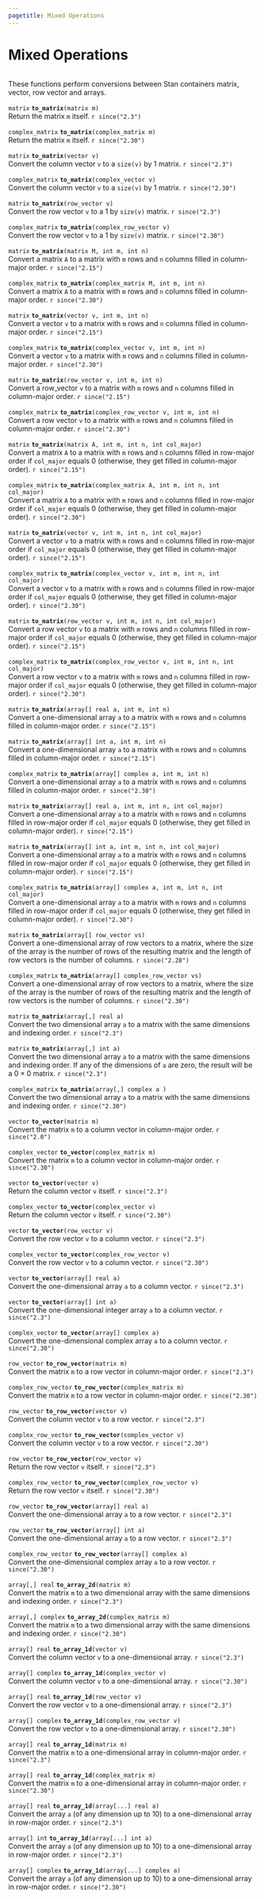 ```yaml
---
pagetitle: Mixed Operations
---
```


# Mixed Operations {#mixed-operations}
```r
```


These functions perform conversions between Stan containers matrix,
vector, row vector and arrays.

<!-- matrix; to_matrix; (matrix m); -->
\index{{\tt \bfseries to\_matrix }!{\tt (matrix m): matrix}|hyperpage}

`matrix` **`to_matrix`**`(matrix m)`<br>\newline
Return the matrix `m` itself.
`r since("2.3")`

<!-- complex_matrix; to_matrix; (complex_matrix m); -->
\index{{\tt \bfseries to\_matrix }!{\tt (complex\_matrix m): complex\_matrix}|hyperpage}

`complex_matrix` **`to_matrix`**`(complex_matrix m)`<br>\newline
Return the matrix `m` itself.
`r since("2.30")`

<!-- matrix; to_matrix; (vector v); -->
\index{{\tt \bfseries to\_matrix }!{\tt (vector v): matrix}|hyperpage}

`matrix` **`to_matrix`**`(vector v)`<br>\newline
Convert the column vector `v` to a `size(v)` by 1 matrix.
`r since("2.3")`

<!-- complex_matrix; to_matrix; (complex_vector v); -->
\index{{\tt \bfseries to\_matrix }!{\tt (complex\_vector v): complex\_matrix}|hyperpage}

`complex_matrix` **`to_matrix`**`(complex_vector v)`<br>\newline
Convert the column vector `v` to a `size(v)` by 1 matrix.
`r since("2.30")`

<!-- matrix; to_matrix; (row_vector v); -->
\index{{\tt \bfseries to\_matrix }!{\tt (row\_vector v): matrix}|hyperpage}

`matrix` **`to_matrix`**`(row_vector v)`<br>\newline
Convert the row vector `v` to a 1 by `size(v)` matrix.
`r since("2.3")`

<!-- complex_matrix; to_matrix; (complex_row_vector v); -->
\index{{\tt \bfseries to\_matrix }!{\tt (complex\_row\_vector v): complex\_matrix}|hyperpage}

`complex_matrix` **`to_matrix`**`(complex_row_vector v)`<br>\newline
Convert the row vector `v` to a 1 by `size(v)` matrix.
`r since("2.30")`

<!-- matrix; to_matrix; (matrix M, int m, int n); -->
\index{{\tt \bfseries to\_matrix }!{\tt (matrix M, int m, int n): matrix}|hyperpage}

`matrix` **`to_matrix`**`(matrix M, int m, int n)`<br>\newline
Convert a matrix `A` to a matrix with `m` rows and `n` columns filled in
column-major order.
`r since("2.15")`

<!-- complex_matrix; to_matrix; (complex_matrix M, int m, int n); -->
\index{{\tt \bfseries to\_matrix }!{\tt (complex\_matrix M, int m, int n): complex\_matrix}|hyperpage}

`complex_matrix` **`to_matrix`**`(complex_matrix M, int m, int n)`<br>\newline
Convert a matrix `A` to a matrix with `m` rows and `n` columns filled in
column-major order.
`r since("2.30")`

<!-- matrix; to_matrix; (vector v, int m, int n); -->
\index{{\tt \bfseries to\_matrix }!{\tt (vector v, int m, int n): matrix}|hyperpage}

`matrix` **`to_matrix`**`(vector v, int m, int n)`<br>\newline
Convert a vector `v` to a matrix with `m` rows and `n` columns filled in
column-major order.
`r since("2.15")`

<!-- complex_matrix; to_matrix; (complex_vector v, int m, int n); -->
\index{{\tt \bfseries to\_matrix }!{\tt (complex\_vector v, int m, int n): complex\_matrix}|hyperpage}

`complex_matrix` **`to_matrix`**`(complex_vector v, int m, int n)`<br>\newline
Convert a vector `v` to a matrix with `m` rows and `n` columns filled in
column-major order.
`r since("2.30")`

<!-- matrix; to_matrix; (row_vector v, int m, int n); -->
\index{{\tt \bfseries to\_matrix }!{\tt (row\_vector v, int m, int n): matrix}|hyperpage}

`matrix` **`to_matrix`**`(row_vector v, int m, int n)`<br>\newline
Convert a row_vector `v` to a matrix with `m` rows and `n` columns filled in
column-major order.
`r since("2.15")`

<!-- complex_matrix; to_matrix; (complex_row_vector v, int m, int n); -->
\index{{\tt \bfseries to\_matrix }!{\tt (complex\_row\_vector v, int m, int n): complex\_matrix}|hyperpage}

`complex_matrix` **`to_matrix`**`(complex_row_vector v, int m, int n)`<br>\newline
Convert a row vector `v` to a matrix with `m` rows and `n` columns filled in
column-major order.
`r since("2.30")`

<!-- matrix; to_matrix; (matrix A, int m, int n, int col_major); -->
\index{{\tt \bfseries to\_matrix }!{\tt (matrix A, int m, int n, int col\_major): matrix}|hyperpage}

`matrix` **`to_matrix`**`(matrix A, int m, int n, int col_major)`<br>\newline
Convert a matrix `A` to a matrix with `m` rows and `n` columns filled in
row-major order if `col_major` equals 0 (otherwise, they get filled in
column-major order).
`r since("2.15")`

<!-- complex_matrix; to_matrix; (complex_matrix A, int m, int n, int col_major); -->
\index{{\tt \bfseries to\_matrix }!{\tt (complex\_matrix A, int m, int n, int col\_major): complex\_matrix}|hyperpage}

`complex_matrix` **`to_matrix`**`(complex_matrix A, int m, int n, int col_major)`<br>\newline
Convert a matrix `A` to a matrix with `m` rows and `n` columns filled in
row-major order if `col_major` equals 0 (otherwise, they get filled in
column-major order).
`r since("2.30")`

<!-- matrix; to_matrix; (vector v, int m, int n, int col_major); -->
\index{{\tt \bfseries to\_matrix }!{\tt (vector v, int m, int n, int col\_major): matrix}|hyperpage}

`matrix` **`to_matrix`**`(vector v, int m, int n, int col_major)`<br>\newline
Convert a vector `v` to a matrix with `m` rows and `n` columns filled in
row-major order if `col_major` equals 0 (otherwise, they get filled in
column-major order).
`r since("2.15")`

<!-- complex_matrix; to_matrix; (complex_vector v, int m, int n, int col_major); -->
\index{{\tt \bfseries to\_matrix }!{\tt (complex\_vector v, int m, int n, int col\_major): complex\_matrix}|hyperpage}

`complex_matrix` **`to_matrix`**`(complex_vector v, int m, int n, int col_major)`<br>\newline
Convert a vector `v` to a matrix with `m` rows and `n` columns filled in
row-major order if `col_major` equals 0 (otherwise, they get filled in
column-major order).
`r since("2.30")`

<!-- matrix; to_matrix; (row_vector v, int m, int n, int col_major); -->
\index{{\tt \bfseries to\_matrix }!{\tt (row\_vector v, int m, int n, int col\_major): matrix}|hyperpage}

`matrix` **`to_matrix`**`(row_vector v, int m, int n, int col_major)`<br>\newline
Convert a row vector `v` to a matrix with `m` rows and `n` columns filled in
row-major order if `col_major` equals 0 (otherwise, they get filled in
column-major order).
`r since("2.15")`

<!-- complex_matrix; to_matrix; (complex_row_vector v, int m, int n, int col_major); -->
\index{{\tt \bfseries to\_matrix }!{\tt (complex\_row\_vector v, int m, int n, int col\_major): complex\_matrix}|hyperpage}

`complex_matrix` **`to_matrix`**`(complex_row_vector v, int m, int n, int col_major)`<br>\newline
Convert a row vector `v` to a matrix with `m` rows and `n` columns filled in
row-major order if `col_major` equals 0 (otherwise, they get filled in
column-major order).
`r since("2.30")`

<!-- matrix; to_matrix; (array[] real a, int m, int n); -->
\index{{\tt \bfseries to\_matrix }!{\tt (array[] real a, int m, int n): matrix}|hyperpage}

`matrix` **`to_matrix`**`(array[] real a, int m, int n)`<br>\newline
Convert a one-dimensional array `a` to a matrix with `m` rows and `n`
columns filled in column-major order.
`r since("2.15")`

<!-- matrix; to_matrix; (array[] int a, int m, int n); -->
\index{{\tt \bfseries to\_matrix }!{\tt (array[] int a, int m, int n): matrix}|hyperpage}

`matrix` **`to_matrix`**`(array[] int a, int m, int n)`<br>\newline
Convert a one-dimensional array `a` to a matrix with `m` rows and `n`
columns filled in column-major order.
`r since("2.15")`

<!-- complex_matrix; to_matrix; (array[] complex a, int m, int n); -->
\index{{\tt \bfseries to\_matrix }!{\tt (array[] complex a, int m, int n): complex\_matrix}|hyperpage}

`complex_matrix` **`to_matrix`**`(array[] complex a, int m, int n)`<br>\newline
Convert a one-dimensional array `a` to a matrix with `m` rows and `n`
columns filled in column-major order.
`r since("2.30")`

<!-- matrix; to_matrix; (array[] real a, int m, int n, int col_major); -->
\index{{\tt \bfseries to\_matrix }!{\tt (array[] real a, int m, int n, int col\_major): matrix}|hyperpage}

`matrix` **`to_matrix`**`(array[] real a, int m, int n, int col_major)`<br>\newline
Convert a one-dimensional array `a` to a matrix with `m` rows and `n`
columns filled in row-major order if `col_major` equals 0 (otherwise,
they get filled in column-major order).
`r since("2.15")`

<!-- matrix; to_matrix; (array[] int a, int m, int n, int col_major); -->
\index{{\tt \bfseries to\_matrix }!{\tt (array[] int a, int m, int n, int col\_major): matrix}|hyperpage}

`matrix` **`to_matrix`**`(array[] int a, int m, int n, int col_major)`<br>\newline
Convert a one-dimensional array `a` to a matrix with `m` rows and `n`
columns filled in row-major order if `col_major` equals 0 (otherwise,
they get filled in column-major order).
`r since("2.15")`


<!-- complex_matrix; to_matrix; (array[] complex a, int m, int n, int col_major); -->
\index{{\tt \bfseries to\_matrix }!{\tt (array[] complex a, int m, int n, int col\_major): complex\_matrix}|hyperpage}

`complex_matrix` **`to_matrix`**`(array[] complex a, int m, int n, int col_major)`<br>\newline
Convert a one-dimensional array `a` to a matrix with `m` rows and `n`
columns filled in row-major order if `col_major` equals 0 (otherwise,
they get filled in column-major order).
`r since("2.30")`

<!-- matrix; to_matrix; (array[] row_vector vs); -->
\index{{\tt \bfseries to\_matrix }!{\tt (array[] row\_vector vs): matrix}|hyperpage}

`matrix` **`to_matrix`**`(array[] row_vector vs)`<br>\newline
Convert a one-dimensional array of row vectors to a matrix, where the size of
the array is the number of rows of the resulting matrix and the length of row
vectors is the number of columns.
`r since("2.28")`

<!-- complex_matrix; to_matrix; (array[] complex_row_vector vs); -->
\index{{\tt \bfseries to\_matrix }!{\tt (array[] complex\_row\_vector vs): complex\_matrix}|hyperpage}

`complex_matrix` **`to_matrix`**`(array[] complex_row_vector vs)`<br>\newline
Convert a one-dimensional array of row vectors to a matrix, where the size of
the array is the number of rows of the resulting matrix and the length of row
vectors is the number of columns.
`r since("2.30")`

<!-- matrix; to_matrix; (array[,] real a); -->
\index{{\tt \bfseries to\_matrix }!{\tt (array[,] real a): matrix}|hyperpage}

`matrix` **`to_matrix`**`(array[,] real a)`<br>\newline
Convert the two dimensional array `a` to a matrix with the same
dimensions and indexing order.
`r since("2.3")`

<!-- matrix; to_matrix; (array[,] int a); -->
\index{{\tt \bfseries to\_matrix }!{\tt (array[,] int a): matrix}|hyperpage}

`matrix` **`to_matrix`**`(array[,] int a)`<br>\newline
Convert the two dimensional array `a` to a matrix with the same
dimensions and indexing order. If any of the dimensions of `a` are zero,
the result will be a $0 \times 0$ matrix.
`r since("2.3")`

<!-- complex_matrix; to_matrix; (array[,] complex a ); -->
\index{{\tt \bfseries to\_matrix }!{\tt (array[,] complex a ): complex\_matrix}|hyperpage}

`complex_matrix` **`to_matrix`**`(array[,] complex a )`<br>\newline
Convert the two dimensional array `a` to a matrix with the same
dimensions and indexing order.
`r since("2.30")`

<!-- vector; to_vector; (matrix m); -->
\index{{\tt \bfseries to\_vector }!{\tt (matrix m): vector}|hyperpage}

`vector` **`to_vector`**`(matrix m)`<br>\newline
Convert the matrix `m` to a column vector in column-major order.
`r since("2.0")`

<!-- complex_vector; to_vector; (complex_matrix m); -->
\index{{\tt \bfseries to\_vector }!{\tt (complex\_matrix m): complex\_vector}|hyperpage}

`complex_vector` **`to_vector`**`(complex_matrix m)`<br>\newline
Convert the matrix `m` to a column vector in column-major order.
`r since("2.30")`


<!-- vector; to_vector; (vector v); -->
\index{{\tt \bfseries to\_vector }!{\tt (vector v): vector}|hyperpage}

`vector` **`to_vector`**`(vector v)`<br>\newline
Return the column vector `v` itself.
`r since("2.3")`


<!-- complex_vector; to_vector; (complex_vector v); -->
\index{{\tt \bfseries to\_vector }!{\tt (complex\_vector v): complex\_vector}|hyperpage}

`complex_vector` **`to_vector`**`(complex_vector v)`<br>\newline
Return the column vector `v` itself.
`r since("2.30")`


<!-- vector; to_vector; (row_vector v); -->
\index{{\tt \bfseries to\_vector }!{\tt (row\_vector v): vector}|hyperpage}

`vector` **`to_vector`**`(row_vector v)`<br>\newline
Convert the row vector `v` to a column vector.
`r since("2.3")`

<!-- complex_vector; to_vector; (complex_row_vector v); -->
\index{{\tt \bfseries to\_vector }!{\tt (complex\_row\_vector v): complex\_vector}|hyperpage}

`complex_vector` **`to_vector`**`(complex_row_vector v)`<br>\newline
Convert the row vector `v` to a column vector.
`r since("2.30")`

<!-- vector; to_vector; (array[] real a); -->
\index{{\tt \bfseries to\_vector }!{\tt (array[] real a): vector}|hyperpage}

`vector` **`to_vector`**`(array[] real a)`<br>\newline
Convert the one-dimensional array `a` to a column vector.
`r since("2.3")`

<!-- vector; to_vector; (array[] int a); -->
\index{{\tt \bfseries to\_vector }!{\tt (array[] int a): vector}|hyperpage}

`vector` **`to_vector`**`(array[] int a)`<br>\newline
Convert the one-dimensional integer array `a` to a column vector.
`r since("2.3")`

<!-- complex_vector; to_vector; (array[] complex a); -->
\index{{\tt \bfseries to\_vector }!{\tt (array[] complex a): complex\_vector}|hyperpage}

`complex_vector` **`to_vector`**`(array[] complex a)`<br>\newline
Convert the one-dimensional complex array `a` to a column vector.
`r since("2.30")`

<!-- row_vector; to_row_vector; (matrix m); -->
\index{{\tt \bfseries to\_row\_vector }!{\tt (matrix m): row\_vector}|hyperpage}

`row_vector` **`to_row_vector`**`(matrix m)`<br>\newline
Convert the matrix `m` to a row vector in column-major order.
`r since("2.3")`

<!-- complex_row_vector; to_row_vector; (complex_matrix m); -->
\index{{\tt \bfseries to\_row\_vector }!{\tt (complex\_matrix m): complex\_row\_vector}|hyperpage}

`complex_row_vector` **`to_row_vector`**`(complex_matrix m)`<br>\newline
Convert the matrix `m` to a row vector in column-major order.
`r since("2.30")`

<!-- row_vector; to_row_vector; (vector v); -->
\index{{\tt \bfseries to\_row\_vector }!{\tt (vector v): row\_vector}|hyperpage}

`row_vector` **`to_row_vector`**`(vector v)`<br>\newline
Convert the column vector `v` to a row vector.
`r since("2.3")`

<!-- complex_row_vector; to_row_vector; (complex_vector v); -->
\index{{\tt \bfseries to\_row\_vector }!{\tt (complex\_vector v): complex\_row\_vector}|hyperpage}

`complex_row_vector` **`to_row_vector`**`(complex_vector v)`<br>\newline
Convert the column vector `v` to a row vector.
`r since("2.30")`


<!-- row_vector; to_row_vector; (row_vector v); -->
\index{{\tt \bfseries to\_row\_vector }!{\tt (row\_vector v): row\_vector}|hyperpage}

`row_vector` **`to_row_vector`**`(row_vector v)`<br>\newline
Return the row vector `v` itself.
`r since("2.3")`

<!-- complex_row_vector; to_row_vector; (complex_row_vector v); -->
\index{{\tt \bfseries to\_row\_vector }!{\tt (complex\_row\_vector v): complex\_row\_vector}|hyperpage}

`complex_row_vector` **`to_row_vector`**`(complex_row_vector v)`<br>\newline
Return the row vector `v` itself.
`r since("2.30")`

<!-- row_vector; to_row_vector; (array[] real a); -->
\index{{\tt \bfseries to\_row\_vector }!{\tt (array[] real a): row\_vector}|hyperpage}

`row_vector` **`to_row_vector`**`(array[] real a)`<br>\newline
Convert the one-dimensional array `a` to a row vector.
`r since("2.3")`

<!-- row_vector; to_row_vector; (array[] int a); -->
\index{{\tt \bfseries to\_row\_vector }!{\tt (array[] int a): row\_vector}|hyperpage}

`row_vector` **`to_row_vector`**`(array[] int a)`<br>\newline
Convert the one-dimensional array `a` to a row vector.
`r since("2.3")`

<!-- complex_row_vector; to_row_vector; (array[] complex a); -->
\index{{\tt \bfseries to\_row\_vector }!{\tt (array[] complex a): complex\_row\_vector}|hyperpage}

`complex_row_vector` **`to_row_vector`**`(array[] complex a)`<br>\newline
Convert the one-dimensional complex array `a` to a row vector.
`r since("2.30")`


<!-- array[,] real; to_array_2d; (matrix m); -->
\index{{\tt \bfseries to\_array\_2d }!{\tt (matrix m): array[,] real}|hyperpage}

`array[,] real` **`to_array_2d`**`(matrix m)`<br>\newline
Convert the matrix `m` to a two dimensional array with the same
dimensions and indexing order.
`r since("2.3")`

<!-- array[,] real; to_array_2d; (complex_matrix m); -->
\index{{\tt \bfseries to\_array\_2d }!{\tt (complex\_matrix m): array[,] complex}|hyperpage}

`array[,] complex` **`to_array_2d`**`(complex_matrix m)`<br>\newline
Convert the matrix `m` to a two dimensional array with the same
dimensions and indexing order.
`r since("2.30")`

<!-- array[] real; to_array_1d; (vector v); -->
\index{{\tt \bfseries to\_array\_1d }!{\tt (vector v): array[] real}|hyperpage}

`array[] real` **`to_array_1d`**`(vector v)`<br>\newline
Convert the column vector `v` to a one-dimensional array.
`r since("2.3")`

<!-- array[] real; to_array_1d; (complex_vector v); -->
\index{{\tt \bfseries to\_array\_1d }!{\tt (complex\_vector v): array[] complex}|hyperpage}

`array[] complex` **`to_array_1d`**`(complex_vector v)`<br>\newline
Convert the column vector `v` to a one-dimensional array.
`r since("2.30")`


<!-- array[] real; to_array_1d; (row_vector v); -->
\index{{\tt \bfseries to\_array\_1d }!{\tt (row\_vector v): array[] real}|hyperpage}

`array[] real` **`to_array_1d`**`(row_vector v)`<br>\newline
Convert the row vector `v` to a one-dimensional array.
`r since("2.3")`

<!-- array[] complex; to_array_1d; (complex_row_vector v); -->
\index{{\tt \bfseries to\_array\_1d }!{\tt (complex\_row\_vector v): array[] complex}|hyperpage}

`array[] complex` **`to_array_1d`**`(complex_row_vector v)`<br>\newline
Convert the row vector `v` to a one-dimensional array.
`r since("2.30")`

<!-- array[] real; to_array_1d; (matrix m); -->
\index{{\tt \bfseries to\_array\_1d }!{\tt (matrix m): array[] real}|hyperpage}

`array[] real` **`to_array_1d`**`(matrix m)`<br>\newline
Convert the matrix `m` to a one-dimensional array in column-major order.
`r since("2.3")`

<!-- array[] complex; to_array_1d; (complex_matrix m); -->
\index{{\tt \bfseries to\_array\_1d }!{\tt (complex\_matrix m): array[] complex}|hyperpage}

`array[] real` **`to_array_1d`**`(complex_matrix m)`<br>\newline
Convert the matrix `m` to a one-dimensional array in column-major order.
`r since("2.30")`

<!-- array[] real; to_array_1d; (array[...] real a); -->
\index{{\tt \bfseries to\_array\_1d }!{\tt (array[...] real a): array[] real}|hyperpage}

`array[] real` **`to_array_1d`**`(array[...] real a)`<br>\newline
Convert the array `a` (of any dimension up to 10) to a one-dimensional
array in row-major order.
`r since("2.3")`

<!-- array[] int; to_array_1d; (array[...] int a); -->
\index{{\tt \bfseries to\_array\_1d }!{\tt (array[...] int a): array[] int}|hyperpage}

`array[] int` **`to_array_1d`**`(array[...] int a)`<br>\newline
Convert the array `a` (of any dimension up to 10) to a one-dimensional
array in row-major order.
`r since("2.3")`

<!-- array[] complex; to_array_1d; (array[...] complex a); -->
\index{{\tt \bfseries to\_array\_1d }!{\tt (array[...] complex a): array[] complex}|hyperpage}

`array[] complex` **`to_array_1d`**`(array[...] complex a)`<br>\newline
Convert the array `a` (of any dimension up to 10) to a one-dimensional
array in row-major order.
`r since("2.30")`
